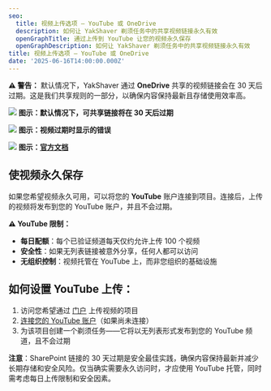 ```yaml
---
seo:
  title: 视频上传选项 – YouTube 或 OneDrive
  description: 如何让 YakShaver 剃须任务中的共享视频链接永久有效
  openGraphTitle: 通过上传到 YouTube 让您的视频永久保存
  openGraphDescription: 如何让 YakShaver 剃须任务中的共享视频链接永久有效
title: 视频上传选项 – YouTube 或 OneDrive
date: '2025-06-16T14:00:00.000Z'
---
```


**⚠️ 警告：** 默认情况下，YakShaver 通过 **OneDrive** 共享的视频链接会在 30 天后过期。这是我们共享规则的一部分，以确保内容保持最新且存储使用效率高。

![](/zh/30-day-expire-settings.png)
**图示：默认情况下，可共享链接将在 30 天后过期**

![](/zh/video-expired.png)
**图示：视频过期时显示的错误**

![](/zh/remarks-official-documentation.png)
**图示：[官方文档](https://learn.microsoft.com/en-us/graph/api/driveitem-createlink?view=graph-rest-1.0&tabs=csharp#remarks)**

## 使视频永久保存

如果您希望视频永久可用，可以将您的 **YouTube** 账户连接到项目。连接后，上传的视频将发布到您的 YouTube 账户，并且不会过期。

**⚠️ YouTube 限制：**
- **每日配额**：每个已验证频道每天仅约允许上传 100 个视频
- **安全性**：如果无列表链接被意外分享，任何人都可以访问
- **无组织控制**：视频托管在 YouTube 上，而非您组织的基础设施

## 如何设置 YouTube 上传：

1. 访问您希望通过 [门户](https://portal.yakshaver.ai/settings/projects) 上传视频的项目
2. [连接您的 YouTube 账户](/zh/docs/connect-your-youtube-channel-to-a-project)（如果尚未连接）
3. 为该项目创建一个剃须任务——它将以无列表形式发布到您的 YouTube 频道，且不会过期

**注意**：SharePoint 链接的 30 天过期是安全最佳实践，确保内容保持最新并减少长期存储和安全风险。仅当确实需要永久访问时，才应使用 YouTube 托管，同时需考虑每日上传限制和安全因素。